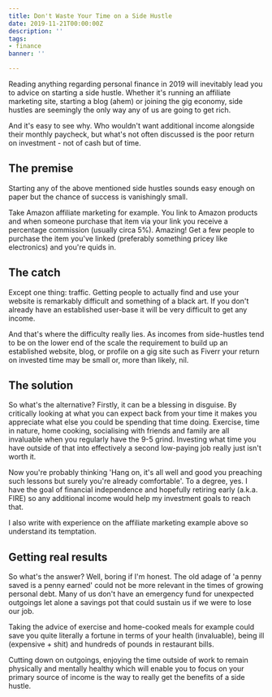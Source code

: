 ```yaml
---
title: Don't Waste Your Time on a Side Hustle
date: 2019-11-21T00:00:00Z
description: ''
tags:
- finance
banner: ''

---
```

Reading anything regarding personal finance in 2019 will inevitably lead you to advice on starting a side hustle. Whether it's running an affiliate marketing site, starting a blog (ahem) or joining the gig economy, side hustles are seemingly the only way any of us are going to get rich.

And it's easy to see why. Who wouldn't want additional income alongside their monthly paycheck, but what's not often discussed is the poor return on investment - not of cash but of time.

## The premise

Starting any of the above mentioned side hustles sounds easy enough on paper but the chance of success is vanishingly small.

Take Amazon affiliate marketing for example.  You link to Amazon products and when someone purchase that item via your link you receive a percentage commission (usually circa 5%).  Amazing! Get a few people to purchase the item you've linked (preferably something pricey like electronics) and you're quids in.

## The catch

Except one thing: traffic. Getting people to actually find and use your website is remarkably difficult and something of a black art. If you don't already have an established user-base it will be very difficult to get any income.

And that's where the difficulty really lies. As incomes from side-hustles tend to be on the lower end of the scale the requirement to build up an established website, blog, or profile on a gig site such as Fiverr your return on invested time may be small or, more than likely, nil.

## The solution

So what's the alternative? Firstly, it can be a blessing in disguise. By critically looking at what you can expect back from your time it makes you appreciate what else you could be spending that time doing. Exercise, time in nature, home cooking, socialising with friends and family are all invaluable when you regularly have the 9-5 grind. Investing what time you have outside of that into effectively a second low-paying job really just isn't worth it.

Now you're probably thinking 'Hang on, it's all well and good you preaching such lessons but surely you're already comfortable'. To a degree, yes. I have the goal of financial independence and hopefully retiring early (a.k.a. FIRE) so any additional income would help my investment goals to reach that.

I also write with experience on the affiliate marketing example above so understand its temptation.

## Getting real results

So what's the answer? Well, boring if I'm honest. The old adage of 'a penny saved is a penny earned' could not be more relevant in the times of growing personal debt. Many of us don't have an emergency fund for unexpected outgoings let alone a savings pot that could sustain us if we were to lose our job.

Taking the advice of exercise and home-cooked meals for example could save you quite literally a fortune in terms of your health (invaluable), being ill (expensive + shit) and hundreds of pounds in restaurant bills.

Cutting down on outgoings, enjoying the time outside of work to remain physically and mentally healthy which will enable you to focus on your primary source of income is the way to really get the benefits of a side hustle.